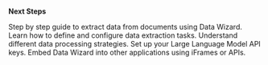 <br /><br /><br />

**Next Steps**

<Card title="Learn how to extract some data" icon="list-ol" href="./extract-data">
    Step by step guide to extract data from documents using Data Wizard.
</Card>

<CardGroup>
    <Card title="Extractors" icon="laptop-code" href="./extractors">
        Learn how to define and configure data extraction tasks.
    </Card>
    <Card title="Strategies" icon="code-branch" href="./strategies">
        Understand different data processing strategies.
    </Card>
    <Card title="LLM Provider Configuration" icon="sliders" href="./configure-llm">
        Set up your Large Language Model API keys.
    </Card>
    <Card title="Integration" icon="code" href="./integrate">
        Embed Data Wizard into other applications using iFrames or APIs.
    </Card>
</CardGroup>
